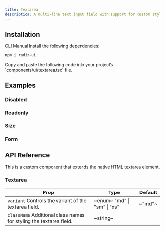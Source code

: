 ```yaml
---
title: Textarea
description: A multi-line text input field with support for custom styling and states.
---
```


<ExamplePreview path="textarea/default" />

## Installation

<Tabs defaultValue="cli">

<TabsList>
  <TabsTrigger value="cli">CLI</TabsTrigger>
  <TabsTrigger value="manual">Manual</TabsTrigger>
</TabsList>

<TabsContent value="cli">
  <CliCommands name="textarea" />
</TabsContent>

<TabsContent value="manual">    
<Steps>

<Step>
Install the following dependencies:

```bash
npm i radix-ui
```

</Step>

<Step>
Copy and paste the following code into your project’s `components/ui/textarea.tsx` file.

<ComponentPreview name="textarea" />

</Step>

</Steps>

</TabsContent>

</Tabs>

## Examples

### Disabled

<ExamplePreview path="textarea/disabled" />

### Readonly

<ExamplePreview path="textarea/readonly" />

### Size

<ExamplePreview path="textarea/size" />

### Form

<ExamplePreview path="textarea/form" />

## API Reference

This is a custom component that extends the native HTML textarea element.

### Textarea

| **Prop**                                                                                      | **Type**                                                 | **Default** |
| --------------------------------------------------------------------------------------------- | -------------------------------------------------------- | ----------- |
| `variant` <PopoverInfo>Controls the variant of the textarea field.</PopoverInfo>              | ~enum~ <PopoverInfo> "md" \| "sm" \| "xs" </PopoverInfo> | ~"md"~      |
| `className` <PopoverInfo>Additional class names for styling the textarea field.</PopoverInfo> | ~string~                                                 | <Na/>       |
